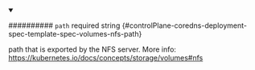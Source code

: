 
<details className="config-field" data-expandable="false" open>
<summary>

########## `path` <span className="config-field-required" data-required="false">required</span> <span className="config-field-type">string</span> <span className="config-field-default"></span> <span className="config-field-enum"></span> {#controlPlane-coredns-deployment-spec-template-spec-volumes-nfs-path}

path that is exported by the NFS server.
More info: https://kubernetes.io/docs/concepts/storage/volumes#nfs

</summary>



</details>
